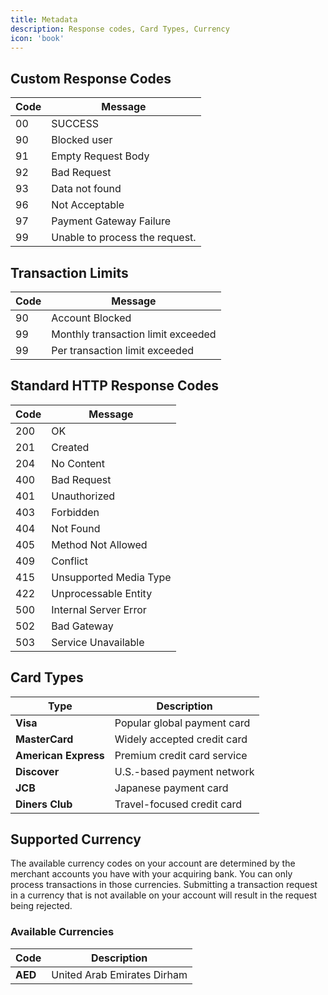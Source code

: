 ```yaml
---
title: Metadata
description: Response codes, Card Types, Currency
icon: 'book'
---
```


## Custom Response Codes

| Code  | Message                                |
|-------|----------------------------------------|
| 00    | SUCCESS                                |
| 90    | Blocked user                           |
| 91    | Empty Request Body                     |
| 92    | Bad Request                            |
| 93    | Data not found                         |
| 96    | Not Acceptable                         |
| 97    | Payment Gateway Failure                |
| 99    | Unable to process the request.         |

## Transaction Limits

| Code  | Message                                |
|-------|----------------------------------------|
| 90    | Account Blocked                        |
| 99    | Monthly transaction limit exceeded    |
| 99    | Per transaction limit exceeded        |

## Standard HTTP Response Codes

| Code  | Message                                |
|-------|----------------------------------------|
| 200   | OK                                     |
| 201   | Created                                |
| 204   | No Content                             |
| 400   | Bad Request                            |
| 401   | Unauthorized                           |
| 403   | Forbidden                              |
| 404   | Not Found                              |
| 405   | Method Not Allowed                     |
| 409   | Conflict                               |
| 415   | Unsupported Media Type                 |
| 422   | Unprocessable Entity                   |
| 500   | Internal Server Error                  |
| 502   | Bad Gateway                            |
| 503   | Service Unavailable                    |


## Card Types

| **Type**          | **Description**                 |
|-------------------|--------------------------------|
| **Visa**         | Popular global payment card    |
| **MasterCard**   | Widely accepted credit card    |
| **American Express** | Premium credit card service  |
| **Discover**     | U.S.-based payment network     |
| **JCB**          | Japanese payment card          |
| **Diners Club**  | Travel-focused credit card     |



## Supported Currency

The available currency codes on your account are determined by the merchant accounts you have with your acquiring bank. You can only process transactions in those currencies. Submitting a transaction request in a currency that is not available on your account will result in the request being rejected.

### **Available Currencies**

| **Code** | **Description**                        |
|---------|--------------------------------------|
| **AED** | United Arab Emirates Dirham         |



